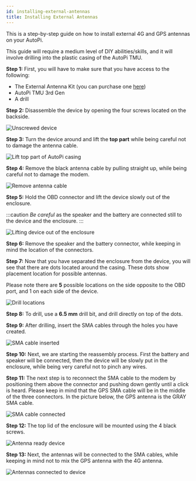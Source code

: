 ```yaml
---
id: installing-external-antennas
title: Installing External Antennas
---
```




This is a step-by-step guide on how to install external 4G and GPS antennas on your AutoPi.

This guide will require a medium level of DIY abilities/skills, and it will involve drilling into
the plastic casing of the AutoPi TMU.

**Step 1:** First, you will have to make sure that you have access to the following:

* The External Antenna Kit (you can purchase one [here](https://shop.autopi.io/en/products/external-antenna-kit-18/))
* AutoPi TMU 3rd Gen
* A drill

**Step 2:** Disassemble the device by opening the four screws located on the backside.

![Unscrewed device](/img/hardware/legacy_devices/autopi_dongle_gen3/installing_external_antennas/unscrewed_device.jpeg)

**Step 3:** Turn the device around and lift the **top part** while being careful not to damage the
antenna cable.

![Lift top part of AutoPi casing](/img/hardware/legacy_devices/autopi_dongle_gen3/installing_external_antennas/lift_top_part_of_autopi_casing.jpeg)

**Step 4:** Remove the black antenna cable by pulling straight up, while being careful not to
damage the modem.

![Remove antenna cable](/img/hardware/legacy_devices/autopi_dongle_gen3/installing_external_antennas/remove_antenna_cable.jpeg)

**Step 5:** Hold the OBD connector and lift the device slowly out of the enclosure.

:::caution
*Be careful* as the speaker and the battery are connected still to the device and the enclosure.
:::

![Lifting device out of the enclosure](/img/hardware/legacy_devices/autopi_dongle_gen3/installing_external_antennas/lifting_device_out_of_the_enclosure.jpeg)

**Step 6:** Remove the speaker and the battery connector, while keeping in mind the location of the
connectors.

**Step 7:** Now that you have separated the enclosure from the device, you will see that there are
dots located around the casing. These dots show placement location for possible antennas.

Please note there are **5** possible locations on the side opposite to the OBD port, and 1 on each
side of the device.

![Drill locations](/img/hardware/legacy_devices/autopi_dongle_gen3/installing_external_antennas/drill_locations.jpeg)

**Step 8:** To drill, use a **6.5 mm** drill bit, and drill directly on top of the dots.

**Step 9:** After drilling, insert the SMA cables through the holes you have created.

![SMA cable inserted](/img/hardware/legacy_devices/autopi_dongle_gen3/installing_external_antennas/sma_cable_inserted.jpeg)

**Step 10:** Next, we are starting the reassembly process. First the battery and speaker will be
connected, then the device will be slowly put in the enclosure, while being very careful not to
pinch any wires.

**Step 11:** The next step is to reconnect the SMA cable to the modem by positioning them above the
connector and pushing down gently until a click is heard. Please keep in mind that the GPS SMA
cable will be in the middle of the three connectors. In the picture below, the GPS antenna is the
GRAY SMA cable.

![SMA cable connected](/img/hardware/legacy_devices/autopi_dongle_gen3/installing_external_antennas/sma_cable_connected.jpeg)

**Step 12:** The top lid of the enclosure will be mounted using the 4 black screws.

![Antenna ready device](/img/hardware/legacy_devices/autopi_dongle_gen3/installing_external_antennas/antenna_ready_device.jpeg)

**Step 13:** Next, the antennas will be connected to the SMA cables, while keeping in mind not to
mix the GPS antenna with the 4G antenna.

![Antennas connected to device](/img/hardware/legacy_devices/autopi_dongle_gen3/installing_external_antennas/antennas_connected_to_device.jpeg)

<Discussion
  title="Installing and using external 4G and GPS antennas on the AutoPi TMU"
  url="https://community.autopi.io/t/installing-and-using-external-4g-and-gps-antennas-on-the-autopi-tmu/2376"
/>
